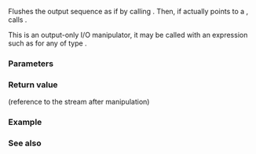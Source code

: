 {{cpp/title|flush_emit}}
{{cpp/io/manip/navbar}}
{{ddcl | header=ostream | since=c++20|
template&lt; class CharT, class Traits &gt;
std::basic_ostream&lt;CharT, Traits&gt;&amp; flush_emit( std::basic_ostream&lt;CharT, Traits&gt;&amp; os );
}}

Flushes the output sequence {{tt|os}} as if by calling {{c|os.flush()}}. Then, if {{c|os.rdbuf()}} actually points to a {{c|std::basic_syncbuf&lt;CharT, Traits, Allocator&gt;}} {{tt|buf}}, calls {{c|buf.emit()}}.

This is an output-only I/O manipulator, it may be called with an expression such as {{c|out &lt;&lt; std::flush_emit}} for any {{tt|out}} of type {{lc|std::basic_ostream}}.


===Parameters===
{{par begin}}
{{par | os | reference to output stream }}
{{par end}}

===Return value===

{{tt|os}} (reference to the stream after manipulation)

===Example===
{{example}}

===See also===
{{dsc begin}}
{{dsc inc | cpp/io/basic_ostream/dsc flush}}
{{dsc end}}

{{langlinks|de|es|fr|it|ja|pt|ru|zh}}